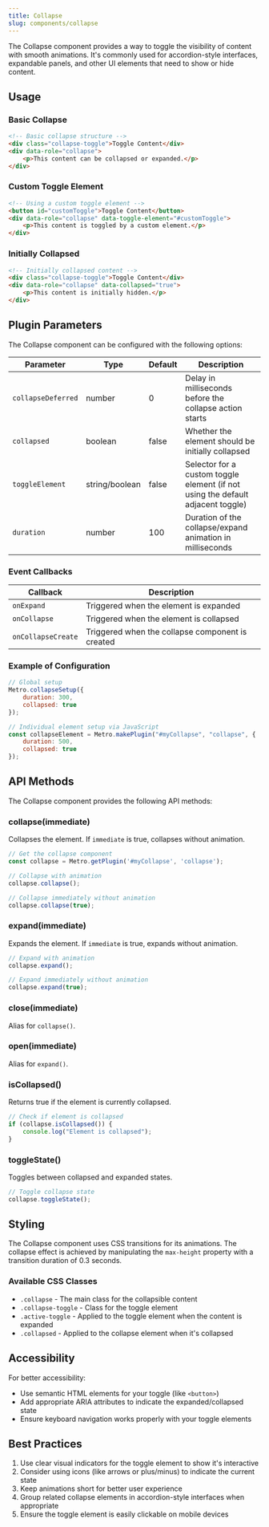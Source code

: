 ```yaml
---
title: Collapse
slug: components/collapse
---
```


The Collapse component provides a way to toggle the visibility of content with smooth animations. It's commonly used for accordion-style interfaces, expandable panels, and other UI elements that need to show or hide content.

## Usage

### Basic Collapse

```html
<!-- Basic collapse structure -->
<div class="collapse-toggle">Toggle Content</div>
<div data-role="collapse">
    <p>This content can be collapsed or expanded.</p>
</div>
```

### Custom Toggle Element

```html
<!-- Using a custom toggle element -->
<button id="customToggle">Toggle Content</button>
<div data-role="collapse" data-toggle-element="#customToggle">
    <p>This content is toggled by a custom element.</p>
</div>
```

### Initially Collapsed

```html
<!-- Initially collapsed content -->
<div class="collapse-toggle">Toggle Content</div>
<div data-role="collapse" data-collapsed="true">
    <p>This content is initially hidden.</p>
</div>
```

## Plugin Parameters

The Collapse component can be configured with the following options:

| Parameter | Type | Default | Description |
| ------ | ------- | ------- | ----------- |
| `collapseDeferred` | number | 0 | Delay in milliseconds before the collapse action starts |
| `collapsed` | boolean | false | Whether the element should be initially collapsed |
| `toggleElement` | string/boolean | false | Selector for a custom toggle element (if not using the default adjacent toggle) |
| `duration` | number | 100 | Duration of the collapse/expand animation in milliseconds |

### Event Callbacks

| Callback | Description |
| -------- | ----------- |
| `onExpand` | Triggered when the element is expanded |
| `onCollapse` | Triggered when the element is collapsed |
| `onCollapseCreate` | Triggered when the collapse component is created |

### Example of Configuration

```javascript
// Global setup
Metro.collapseSetup({
    duration: 300,
    collapsed: true
});

// Individual element setup via JavaScript
const collapseElement = Metro.makePlugin("#myCollapse", "collapse", {
    duration: 500,
    collapsed: true
});
```

## API Methods

The Collapse component provides the following API methods:

### collapse(immediate)

Collapses the element. If `immediate` is true, collapses without animation.

```javascript
// Get the collapse component
const collapse = Metro.getPlugin('#myCollapse', 'collapse');

// Collapse with animation
collapse.collapse();

// Collapse immediately without animation
collapse.collapse(true);
```

### expand(immediate)

Expands the element. If `immediate` is true, expands without animation.

```javascript
// Expand with animation
collapse.expand();

// Expand immediately without animation
collapse.expand(true);
```

### close(immediate)

Alias for `collapse()`.

### open(immediate)

Alias for `expand()`.

### isCollapsed()

Returns true if the element is currently collapsed.

```javascript
// Check if element is collapsed
if (collapse.isCollapsed()) {
    console.log("Element is collapsed");
}
```

### toggleState()

Toggles between collapsed and expanded states.

```javascript
// Toggle collapse state
collapse.toggleState();
```

## Styling

The Collapse component uses CSS transitions for its animations. The collapse effect is achieved by manipulating the `max-height` property with a transition duration of 0.3 seconds.

### Available CSS Classes

- `.collapse` - The main class for the collapsible content
- `.collapse-toggle` - Class for the toggle element
- `.active-toggle` - Applied to the toggle element when the content is expanded
- `.collapsed` - Applied to the collapse element when it's collapsed

## Accessibility

For better accessibility:
- Use semantic HTML elements for your toggle (like `<button>`)
- Add appropriate ARIA attributes to indicate the expanded/collapsed state
- Ensure keyboard navigation works properly with your toggle elements

## Best Practices

1. Use clear visual indicators for the toggle element to show it's interactive
2. Consider using icons (like arrows or plus/minus) to indicate the current state
3. Keep animations short for better user experience
4. Group related collapse elements in accordion-style interfaces when appropriate
5. Ensure the toggle element is easily clickable on mobile devices